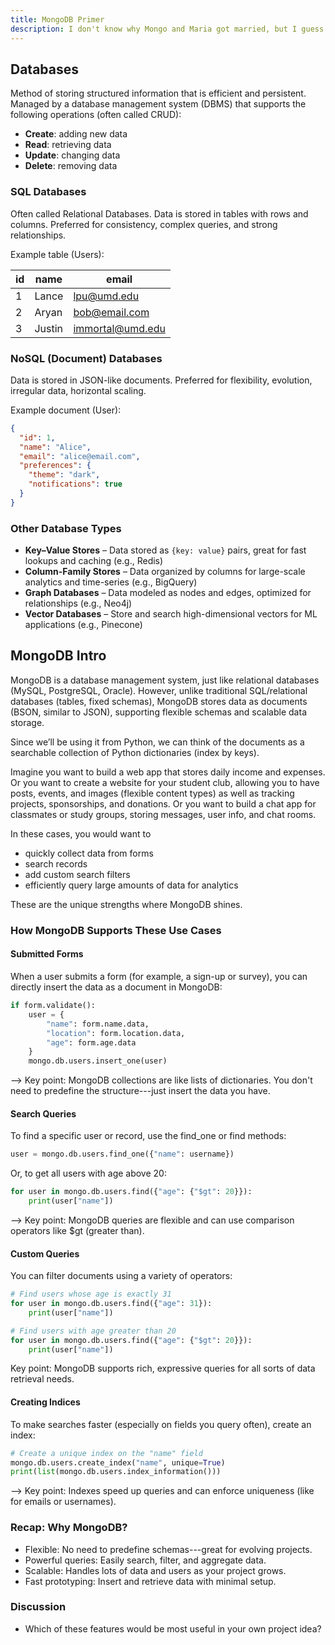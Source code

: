 ```yaml
---
title: MongoDB Primer
description: I don't know why Mongo and Maria got married, but I guess opposites attract?
---
```


## Databases



Method of storing structured information that is efficient and persistent. Managed by a database management system (DBMS) that supports the following operations (often called CRUD):

- **Create**: adding new data
- **Read**: retrieving data
- **Update**: changing data
- **Delete**: removing data

### SQL Databases

Often called Relational Databases. Data is stored in tables with rows and columns. Preferred for consistency, complex queries, and strong relationships.

Example table (Users):

| id | name   | email              |
|----|--------|--------------------|
| 1  | Lance  | lpu@umd.edu        |
| 2  | Aryan  | bob@email.com      |
| 3  | Justin | immortal@umd.edu   |

### NoSQL (Document) Databases

Data is stored in JSON-like documents. Preferred for flexibility, evolution, irregular data, horizontal scaling. 

Example document (User):

```json
{
  "id": 1,
  "name": "Alice",
  "email": "alice@email.com",
  "preferences": {
    "theme": "dark",
    "notifications": true
  }
}
```

### Other Database Types

- **Key–Value Stores** – Data stored as `{key: value}` pairs, great for fast lookups and caching (e.g., Redis)
- **Column-Family Stores** – Data organized by columns for large-scale analytics and time-series (e.g., BigQuery)
- **Graph Databases** – Data modeled as nodes and edges, optimized for relationships (e.g., Neo4j)
- **Vector Databases** – Store and search high-dimensional vectors for ML applications (e.g., Pinecone)

<Cards>
  <Card title="StackOverflow 2025 Developer Survey" href="https://survey.stackoverflow.co/2025/technology#1-databases" />
</Cards>


## MongoDB Intro

MongoDB is a database management system, just like relational databases (MySQL, PostgreSQL, Oracle). 
However,  unlike traditional SQL/relational databases (tables, fixed schemas), MongoDB stores data as documents (BSON, similar to JSON), supporting flexible schemas and scalable data storage.

Since we’ll be using it from Python, we can think of the documents as a
searchable collection of Python dictionaries (index by keys). 

Imagine you want to build a web app that stores daily income and expenses. 
Or you want to create a website for your student club, allowing you to have posts, events, and images (flexible content types) as
well as tracking projects, sponsorships, and donations.
Or you want to build a chat app for classmates or study groups, storing messages, user info, and chat rooms. 

In these cases, you would want to 
* quickly collect data from forms
* search records
* add custom search filters
* efficiently query large amounts of data for analytics

These are the unique strengths where MongoDB shines. 

### How MongoDB Supports These Use Cases 

#### Submitted Forms 
When a user submits a form (for example, a sign-up or survey), you can directly insert the data as a document in MongoDB:

``` python
if form.validate():
    user = {
        "name": form.name.data,
        "location": form.location.data,
        "age": form.age.data
    }
    mongo.db.users.insert_one(user)
```

--> Key point: MongoDB collections are like lists of dictionaries. You don't
need to predefine the structure---just insert the data you have.

#### Search Queries

To find a specific user or record, use the find_one or
find methods:

``` python
user = mongo.db.users.find_one({"name": username})
```

Or, to get all users with age above 20:

``` python
for user in mongo.db.users.find({"age": {"$gt": 20}}):
    print(user["name"])
```

--> Key point: MongoDB queries are flexible and can use comparison operators
like \$gt (greater than).

#### Custom Queries 

You can filter documents using a variety of operators:

``` python
# Find users whose age is exactly 31
for user in mongo.db.users.find({"age": 31}):
    print(user["name"])

# Find users with age greater than 20
for user in mongo.db.users.find({"age": {"$gt": 20}}):
    print(user["name"])
```

Key point: MongoDB supports rich, expressive queries for all sorts of
data retrieval needs.

#### Creating Indices 

To make searches faster (especially on fields you
query often), create an index:

``` python
# Create a unique index on the "name" field
mongo.db.users.create_index("name", unique=True)
print(list(mongo.db.users.index_information()))
```

-->   Key point: Indexes speed up queries and can enforce uniqueness (like for
emails or usernames).

### Recap: Why MongoDB?

-   Flexible: No need to predefine schemas---great for evolving
    projects.
-   Powerful queries: Easily search, filter, and aggregate data.
-   Scalable: Handles lots of data and users as your project grows.
-   Fast prototyping: Insert and retrieve data with minimal setup.

### Discussion
* Which of these features would be most useful in your own project idea?

